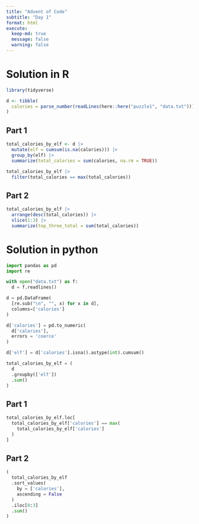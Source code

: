 ```yaml
---
title: "Advent of Code"
subtitle: "Day 1"
format: html
execute:
  keep-md: true
  message: false
  warning: false
---
```


# Solution in R

```r
library(tidyverse)

d <- tibble(
  calories = parse_number(readLines(here::here("puzzle1", "data.txt")))
)
```
## Part 1

```r
total_calories_by_elf <- d |>
  mutate(elf = cumsum(is.na(calories))) |>
  group_by(elf) |>
  summarize(total_calories = sum(calories, na.rm = TRUE)) 

total_calories_by_elf |>
  filter(total_calories == max(total_calories))
```
## Part 2

```r
total_calories_by_elf |>
  arrange(desc(total_calories)) |>
  slice(1:3) |>
  summarize(top_three_total = sum(total_calories))
```


# Solution in python
```python
import pandas as pd
import re
```

```python
with open("data.txt") as f:
  d = f.readlines()

d = pd.DataFrame(
  [re.sub("\n", "", x) for x in d],
  columns=['calories']
)

d['calories'] = pd.to_numeric(
  d['calories'],
  errors = 'coerce'
)

d['elf'] = d['calories'].isna().astype(int).cumsum()

total_calories_by_elf = (
  d
  .groupby(['elf'])
  .sum()
)
```

## Part 1
```python
total_calories_by_elf.loc[
  total_calories_by_elf['calories'] == max(
    total_calories_by_elf['calories']
  )
]
```

## Part 2
```python
(
  total_calories_by_elf
  .sort_values(
    by = ['calories'],
    ascending = False
  )
  .iloc[0:3]
  .sum()
)
```

